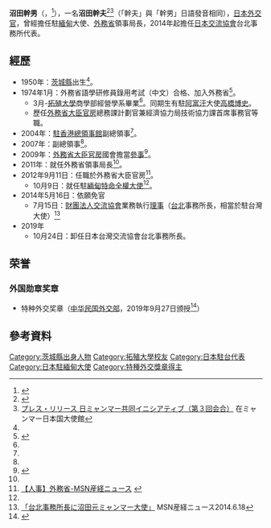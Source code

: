 {{Infobox ambassador
| name  = 沼田幹男／沼田幹夫
| original_name    = 
| native_name_lang = 
| image            = Mikio Numata 410231710210.jpg
| imagesize        = 
| caption          =
| office           = {{flagicon|JPN}} [[日本交流協會|日本交流協會]]第14任台北事務所代表<br>{{flagicon|JPN}} [[日本台灣交流協會|日本台灣交流協會]]第1任台北事務所代表
| term_start       = 2014年7月15日
| term_end         = 2019年10月24日
| 1blankname       = {{nowrap|会長}}
| 1namedata        = [[大橋光夫|大橋光夫]]
| predecessor      = [[樽井澄夫|樽井澄夫]]
| successor        = [[泉裕泰|泉裕泰]]
| order2 = 25
| ambassador_from2 = 日本
| country2 = 緬甸
| term_start2      = 2012年10月9日
| term_end2        = 2014年5月16日
| 1blankname2      = {{nowrap|[[外務大臣_(日本)|外務大臣]]}}
| 1namedata2       = [[岸田文雄|岸田文雄]]
| predecessor2     = {{link-ja|齊藤隆志|斉藤隆志}}
| successor2       = {{link-ja|樋口建史|樋口建史}}
|birth_date        = {{birth date and age|1950|3|9}}
|birth_place       = {{JPN}}[[茨城縣|茨城縣]]
|death_date        = 
|death_place       = 
|alma_mater        = [[拓殖大学|拓殖大学]]商學院經營學系
}}
'''沼田幹男'''（{{jpn|j=沼田 幹男|hg=ぬまた みきお|rm=Numata Mikio|f=y}}，{{bd|1950年|3月9日||}}<ref name="SENTAKU1">{{Cite web |url=http://meiwa-corp.com/index.php?news201210#pbe5ae4a |title=ミャンマー政府、沼田幹男大使を認証 |accessdate=2016-10-03 |archive-date=2016-08-19 |archive-url=https://web.archive.org/web/20160819164159/http://meiwa-corp.com/index.php?news201210#pbe5ae4a |dead-url=no }}</ref>），一名'''沼田幹夫'''<ref>{{Cite web |url=http://www.koryu.or.jp/taipei/ez3_contents.nsf/21/921D84001B1B8EE1492579F000189A58?OpenDocument |title=沼田幹夫代表略歴 |access-date=2016-10-07 |archive-url=https://web.archive.org/web/20161010043529/https://www.koryu.or.jp/taipei/ez3_contents.nsf/21/921D84001B1B8EE1492579F000189A58?OpenDocument |archive-date=2016-10-10 |dead-url=yes }}</ref><ref>[http://www.mm.emb-japan.go.jp/profile/japanese/2013-10-02.htm プレス・リリース 日ミャンマー共同イニシアティブ（第３回会合） ] {{Wayback|url=http://www.mm.emb-japan.go.jp/profile/japanese/2013-10-02.htm |date=20161009134605 }} 在ミャンマー日本国大使館</ref>（「幹夫」與「幹男」日語發音相同），[[日本|日本]][[外交官|外交官]]，曾經擔任駐[[緬甸|緬甸]]大使、[[日本外務省|外務省]]領事局長，2014年起擔任[[財團法人交流協會|日本交流協會]]台北事務所代表。

== 經歷 ==
*1950年：[[茨城縣|茨城縣]]出生<ref name="SENTAKU1"/>。
*1974年1月：外務省語學研修員錄用考試（中文）合格、加入外務省<ref name="SENTAKU4">{{Cite web |url=http://www.nikkei.com/article/DGXNASFS09001_Z01C12A0EB1000/ |title=（新社長）ニュージーランド大使に野川氏起用 |accessdate=2016-10-03 |archive-date=2016-10-09 |archive-url=https://web.archive.org/web/20161009114543/http://www.nikkei.com/article/DGXNASFS09001_Z01C12A0EB1000/ |dead-url=no }}</ref>。
**3月-[[拓殖大學|拓殖大學]]商學部經營學系畢業<ref name="SENTAKU4"/>。同期生有駐[[阿富汗|阿富汗]]大使[[高橋博史|高橋博史]]。
**歷任[[外務省大臣官房|外務省大臣官房]]總務課計劃官兼經濟協力局技術協力課首席事務官等職。
*2004年：[[日本駐香港總領事館|駐香港總領事館]]副總領事<ref name="SENTAKU1"/>。
*2007年：{{Link-en|日本駐紐約總領事館|在ニューヨーク日本国総領事館|駐紐約總領事館}}副總領事<ref name="SENTAKU1"/>。
*2009年：[[外務省大臣官房|外務省大臣官房]]國會擔當[[參贊|參事]]<ref name="SENTAKU5">{{Cite web |url=http://www.nikkei.com/article/DGXNASFS23008_T20C11A8EB2000/ |title=領事局長に沼田氏起用 |accessdate=2016-10-03 |archive-date=2016-10-09 |archive-url=https://web.archive.org/web/20161009120459/http://www.nikkei.com/article/DGXNASFS23008_T20C11A8EB2000/ |dead-url=no }}</ref>。
*2011年：就任外務省領事局長<ref name="SENTAKU5"/>。
*2012年9月11日：任職於外務省大臣官房<ref name="SENTAKU6">[http://sankei.jp.msn.com/politics/news/120912/plc12091203060005-n1.htm 【人事】外務省-MSN産経ニュース] {{webarchive|url=https://web.archive.org/web/20130121050000/http://sankei.jp.msn.com/politics/news/120912/plc12091203060005-n1.htm |date=2013-01-21 }}</ref>。
**10月9日：就任駐[[緬甸|緬甸]][[特命全權大使|特命全權大使]]<ref name="SENTAKU4"/>。
*2014年5月16日：依願免官
**7月15日：[[財團法人交流協會|財團法人交流協會]]業務執行[[理事|理事]]（[[台北|台北]]事務所長，相當於駐台灣大使）<ref>[http://sankei.jp.msn.com/world/news/140618/chn14061812240003-n1.htm 「台北事務所長に沼田元ミャンマー大使」] {{webarchive|url=https://web.archive.org/web/20160711115824/http://sankei.jp.msn.com/world/news/140618/chn14061812240003-n1.htm |date=2016-07-11 }}MSN産経ニュース2014.6.18 </ref>
*2019年
**10月24日：卸任日本台灣交流協會台北事務所長。

==荣誉==
===外国勋章奖章===
* 特种外交奖章（[[中华民国外交部|中华民国外交部]]，2019年9月27日颁授<ref>{{cite web |title=外交部長吳釗燮頒贈特種外交獎章予日本台灣交流協會台北事務所代表沼田幹夫 |url=https://www.mofa.gov.tw/News_Content.aspx?n=8742DCE7A2A28761&s=7E70894074120249 |website=中華民國外交部 |date=2019-09-27 |accessdate=2021-09-11 |archive-date=2021-09-11 |archive-url=https://web.archive.org/web/20210911134007/https://www.mofa.gov.tw/News_Content.aspx?n=8742DCE7A2A28761&s=7E70894074120249 |dead-url=no }}</ref>）

==參考資料==
{{reflist}}

{{日本駐華大使}}
{{Authority control}}

{{DEFAULTSORT:Numata, Mikio}}
[[Category:茨城縣出身人物|Category:茨城縣出身人物]]
[[Category:拓殖大學校友|Category:拓殖大學校友]]
[[Category:日本駐台代表|Category:日本駐台代表]]
[[Category:日本駐緬甸大使|Category:日本駐緬甸大使]]
[[Category:特種外交獎章得主|Category:特種外交獎章得主]]